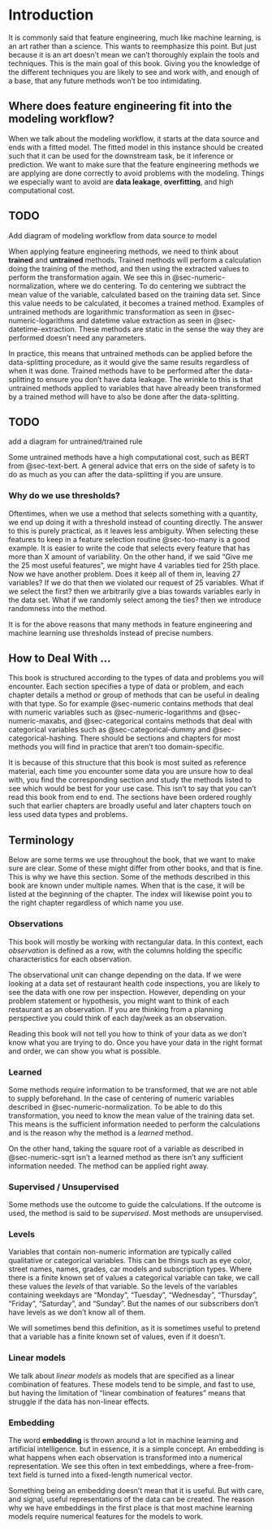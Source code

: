 # Introduction {.unnumbered}

It is commonly said that feature engineering, much like machine learning, is an art rather than a science. This wants to reemphasize this point. But just because it is an art doesn't mean we can't thoroughly explain the tools and techniques. This is the main goal of this book. Giving you the knowledge of the different techniques you are likely to see and work with, and enough of a base, that any future methods won't be too intimidating.

## Where does feature engineering fit into the modeling workflow? {#sec-modeling .unnumbered}

When we talk about the modeling workflow, it starts at the data source and ends with a fitted model. The fitted model in this instance should be created such that it can be used for the downstream task, be it inference or prediction. We want to make sure that the feature engineering methods we are applying are done correctly to avoid problems with the modeling. Things we especially want to avoid are **data leakage**, **overfitting**, and high computational cost.

::: {.callout-caution}
# TODO

Add diagram of modeling workflow from data source to model
:::

When applying feature engineering methods, we need to think about **trained** and **untrained** methods. Trained methods will perform a calculation doing the training of the method, and then using the extracted values to perform the transformation again. We see this in @sec-numeric-normalization, where we do centering. To do centering we subtract the mean value of the variable, calculated based on the training data set. Since this value needs to be calculated, it becomes a trained method. Examples of untrained methods are logarithmic transformation as seen in @sec-numeric-logarithms and datetime value extraction as seen in @sec-datetime-extraction. These methods are static in the sense the way they are performed doesn't need any parameters.

In practice, this means that untrained methods can be applied before the data-splitting procedure, as it would give the same results regardless of when it was done. Trained methods have to be performed after the data-splitting to ensure you don't have data leakage. The wrinkle to this is that untrained methods applied to variables that have already been transformed by a trained method will have to also be done after the data-splitting.

::: {.callout-caution}
# TODO

add a diagram for untrained/trained rule
:::

Some untrained methods have a high computational cost, such as BERT from @sec-text-bert. A general advice that errs on the side of safety is to do as much as you can after the data-splitting if you are unsure.

### Why do we use thresholds?

Oftentimes, when we use a method that selects something with a quantity, we end up doing it with a threshold instead of counting directly. The answer to this is purely practical, as it leaves less ambiguity. When selecting these features to keep in a feature selection routine @sec-too-many is a good example. It is easier to write the code that selects every feature that has more than X amount of variability. On the other hand, if we said "Give me the 25 most useful features", we might have 4 variables tied for 25th place. Now we have another problem. Does it keep all of them in, leaving 27 variables? If we do that then we violated our request of 25 variables. What if we select the first? then we arbitrarily give a bias towards variables early in the data set. What if we randomly select among the ties? then we introduce randomness into the method.

It is for the above reasons that many methods in feature engineering and machine learning use thresholds instead of precise numbers.

## How to Deal With ... {.unnumbered}

This book is structured according to the types of data and problems you will encounter. Each section specifies a type of data or problem, and each chapter details a method or group of methods that can be useful in dealing with that type. So for example @sec-numeric contains methods that deal with numeric variables such as @sec-numeric-logarithms and @sec-numeric-maxabs, and @sec-categorical contains methods that deal with categorical variables such as @sec-categorical-dummy and @sec-categorical-hashing. There should be sections and chapters for most methods you will find in practice that aren't too domain-specific.

It is because of this structure that this book is most suited as reference material, each time you encounter some data you are unsure how to deal with, you find the corresponding section and study the methods listed to see which would be best for your use case. This isn't to say that you can't read this book from end to end. The sections have been ordered roughly such that earlier chapters are broadly useful and later chapters touch on less used data types and problems.

## Terminology {#sec-terminology}

Below are some terms we use throughout the book, that we want to make sure are clear. Some of these might differ from other books, and that is fine. This is why we have this section. Some of the methods described in this book are known under multiple names. When that is the case, it will be listed at the beginning of the chapter. The index will likewise point you to the right chapter regardless of which name you use.

### Observations

This book will mostly be working with rectangular data. In this context, each *observation* is defined as a row, with the columns holding the specific characteristics for each observation.

The observational unit can change depending on the data. If we were looking at a data set of restaurant health code inspections, you are likely to see the data with one row per inspection. However, depending on your problem statement or hypothesis, you might want to think of each restaurant as an observation. If you are thinking from a planning perspective you could think of each day/week as an observation.

Reading this book will not tell you how to think of your data as we don't know what you are trying to do. Once you have your data in the right format and order, we can show you what is possible.

### Learned

Some methods require information to be transformed, that we are not able to supply beforehand. In the case of centering of numeric variables described in @sec-numeric-normalization. To be able to do this transformation, you need to know the mean value of the training data set. This means is the sufficient information needed to perform the calculations and is the reason why the method is a *learned* method.

On the other hand, taking the square root of a variable as described in @sec-numeric-sqrt isn't a learned method as there isn't any sufficient information needed. The method can be applied right away.

### Supervised / Unsupervised

Some methods use the outcome to guide the calculations. If the outcome is used, the method is said to be *supervised*. Most methods are unsupervised.

### Levels

Variables that contain non-numeric information are typically called qualitative or categorical variables. This can be things such as eye color, street names, names, grades, car models and subscription types. Where there is a finite known set of values a categorical variable can take, we call these values the *levels* of that variable. So the levels of the variables containing weekdays are "Monday", "Tuesday", "Wednesday", "Thursday", "Friday", "Saturday", and "Sunday". But the names of our subscribers don't have levels as we don't know all of them.

We will sometimes bend this definition, as it is sometimes useful to pretend that a variable has a finite known set of values, even if it doesn't.

### Linear models

We talk about *linear models* as models that are specified as a linear combination of features. These models tend to be simple, and fast to use, but having the limitation of "linear combination of features" means that struggle if the data has non-linear effects.

### Embedding

The word **embedding** is thrown around a lot in machine learning and artificial intelligence. but in essence, it is a simple concept. An embedding is what happens when each observation is transformed into a numerical representation. We see this often in text embeddings, where a free-from-text field is turned into a fixed-length numerical vector.

Something being an embedding doesn't mean that it is useful. But with care, and signal, useful representations of the data can be created. The reason why we have embeddings in the first place is that most machine learning models require numerical features for the models to work.
